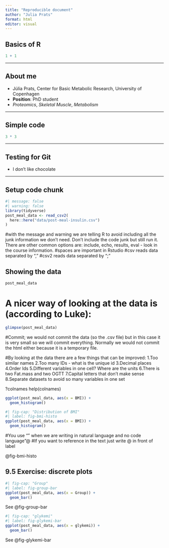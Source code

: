 ```yaml
---
title: "Reproducible document"
author: "Julia Prats"
format: html
editor: visual
---
```


## Basics of R

```r
1 + 1
```
---

## About me
- Júlia Prats, Center for Basic Metabolic Research, University of Copenhagen
- **Position**: PhD student
- *Proteomics*, *Skeletal Muscle*, *Metabolism*

---

## Simple code
```r
3 * 3
```
---

## Testing for Git
- I don't like chocolate 

---

## Setup code chunk

```r
#| message: false
#| warning: false
library(tidyverse)
post_meal_data <- read_csv2(
  here::here("data/post-meal-insulin.csv")
)

```
#with the message and warning we are telling R to avoid including all the junk information we don't need. Don't include the code junk but still run it. There are other common options are: include, echo, results, eval - look in the course information. 
#spaces are important in Rstudio
#csv reads data separated by ","
#csv2 reads data separated by ";"

## Showing the data 

```r
post_meal_data
```

# A nicer way of looking at the data is (according to Luke): 

```r
glimpse(post_meal_data)

```

#Commit; we would not commit the data (so the .csv file) but in this case it is very small so we will commit everything. Normally we would not commit the html either because it is a temporary file. 

#By looking at the data there are a few things that can be improved:
1.Too similar names
2.Too many IDs - what is the unique id
3.Decimal places
4.Order Ids
5.Different variables in one cell? Where are the units
6.There is two Fat.mass and two OGTT 
7.Capital letters that don't make sense
8.Separate datasets to avoid so many variables in one set


?colnames
help(colnames)

```r
ggplot(post_meal_data, aes(x = BMI)) + 
  geom_histogram()

```



```r
#| fig-cap: "Distribution of BMI"
#| label: fig-bmi-histo
ggplot(post_meal_data, aes(x = BMI)) + 
  geom_histogram()
```
#You use "" when we are writing in natural language and no code language"@
#If you want to reference in the text just write @ in front of label

@fig-bmi-histo

## 9.5 Exercise: discrete plots

```r
#| fig-cap: "Group"
#| label: fig-group-bar
ggplot(post_meal_data, aes(x = Group)) +
  geom_bar()
```

See @fig-group-bar

```r
#| fig-cap: "glykemi"
#| label: fig-glykemi-bar
ggplot(post_meal_data, aes(x = glykemi)) +
  geom_bar()
```

See @fig-glykemi-bar

